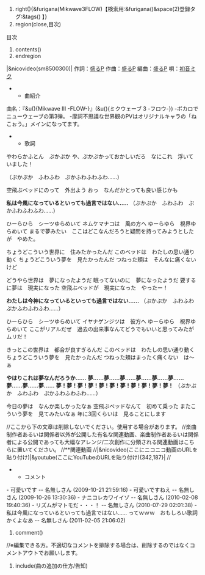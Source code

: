 #right(){&furigana(Mikwave3FLOW)【検索用:&furigana()&space(2)登録タグ:&tags() 】}
#region(close,目次)
目次
#contents()
#endregion
|&nicovideo(sm8500300)|
作詞：[[盛るP]]
作曲：[[盛るP]]
編曲：[[盛るP]]
唄：[[初音ミク]]

**曲紹介
曲名：『&u(){Mikwave III -FLOW-}』(&u(){ミクウェーブ 3 -フロウ-})
-ボカロでニューウェーブの第3弾。
-摩訶不思議な世界観のPVはオリジナルキャラの「ねこぉう。」メインになってます。

**歌詞

やわらかふとん　ぷかぷか
や、ぷかぷかっておかしいだろ　なにこれ　浮いていました！

（ぷかぷか　ふわふわ　ぷかふわふわふわ……）

空飛ぶベッドにのって　外出よう
おっ　なんだかとっても良い感じかも

'''私は今風になっているといっても過言ではない……'''
（ぷかぷか　ふわふわ　ぷかふわふわふわ……）

ひーらひら　シーツゆらめいて
ネムケマナコは　風の方へ
ゆーらゆら　視界ゆらめいて
まるで夢みたい　ここはどこなんだろうと疑問を持ってみようとしたが　やめた。

ちょうどこういう世界に　住みたかったんだ
このベッドは　わたしの思い通り動く
ちょうどこういう夢を　見たかったんだ
つねった頬は　そんなに痛くないけど

どうやら世界は　夢になったようだ
眠ってないのに　夢になったようだ
要するに夢は　現実になった
空飛ぶベッドが　現実になった　やったー！

'''わたしは今神になっているといっても過言ではない……'''
（ぷかぷか　ふわふわ　ぷかふわふわふわ……）

ひーらひら　シーツゆらめいて
イヤナゲンジツは　彼方へ
ゆーらゆら　視界ゆらめいて
ここがリアルだぜ　過去の出来事なんてどうでもいいと思ってみたが　ムリだ！

きっとこの世界は　都合が良すぎるんだ
このベッドは　わたしの思い通り動く
ちょうどこういう夢を　見たかったんだ
つねった頬はまったく痛くない　は～ぁ

'''やはりこれは夢なんだろうか……'''
'''夢……夢……夢……夢……夢……夢……夢……夢……夢……'''
'''夢！夢！夢！夢！夢！夢！夢！夢！夢！夢！夢！'''
（ぷかぷか　ふわふわ　ぷかふわふわふわ……）

今日の夢は　なんか楽しかったなぁ
空飛ぶベッドなんて　初めて乗った
またこういう夢を　見てみたいなぁ
年に3回くらいは　見ることにします

//ここから下の文章は削除しないでください。使用する場合があります。
//楽曲制作者あるいは関係者以外が公開した有名な関連動画、楽曲制作者あるいは関係者による公開であっても大幅なアレンジ/二次創作に分類される関連動画はこちらに置いてください。
//**関連動画
//|&nicovideo(ここにニコニコ動画のURLを貼り付け)|&youtube(ここにYouTubeのURLを貼り付け){342,187}|
//
**コメント
- 可愛いです  -- 名無しさん  (2009-10-21 21:59:16)
- 可愛いですねえ  -- 名無しさん  (2009-10-26 13:30:36)
- ナニコレカワイイゾ  -- 名無しさん  (2010-02-08 19:40:36)
- リズムがマトモだ・・・！  -- 名無しさん  (2010-07-29 02:01:38)
- 私は今風になっているといっても過言ではない…… ってｗｗｗ　おもしろい歌詞かくよなあ  -- 名無しさん  (2011-02-05 21:06:02)
#comment()

//※編集できる方。不適切なコメントを排除する場合は、削除するのではなくコメントアウトでお願いします。
#include(曲の追加の仕方/告知)